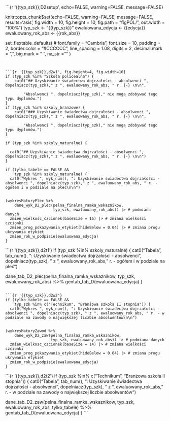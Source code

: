 

<br>
<br>
<br>



```{r '{{typ_szk}},D2setup', echo=FALSE, warning=FALSE, message=FALSE}

knitr::opts_chunk$set(echo=FALSE, warning=FALSE, message=FALSE, results='asis', 
 fig.width = 10, fig.height = 10, fig.path = "figPOL/", 
 out.width = "100%")
typ_szk <-  "{{typ_szk}}"
ewaluowana_edycja <- {{edycja}}
ewaluowany_rok_abs <- {{rok_abs}}

set_flextable_defaults(
#  font.family = "Cambria",
  font.size = 10,
  padding = 2,
  border.color = "#CCCCCC",
  line_spacing = 1.08,
  digits = 2,
  decimal.mark = ",",
  big.mark = " ",
  na_str = "<na>"
)

```


```{r '{{typ_szk}},d2w1', fig.height=4, fig.width=10}
if (typ_szk %in% "Szkoła policealna") {
    cat0("## Uzyskiwanie świadectwa dojrzałości - absolwenci ",  dopelniacz(typ_szk)," z ", ewaluowany_rok_abs, " r. {-} \n\n",
    
        "Absolwenci ", dopelniacz(typ_szk)," nie mogą zdobywać tego typu dyplomów.")
}
if (typ_szk %in% szkoly_branzowe) {
    cat0("### Uzyskiwanie świadectwa dojrzałości - absolwenci ",  dopelniacz(typ_szk)," z ", ewaluowany_rok_abs, " r. {-} \n\n",
    
        "Absolwenci ", dopelniacz(typ_szk)," nie mogą zdobywać tego typu dyplomów.")
}

if (typ_szk %in% szkoly_maturalne) {
  
  cat0("## Uzyskiwanie świadectwa dojrzałości - absolwenci ", dopelniacz(typ_szk)," z ", ewaluowany_rok_abs, " r. {-} \n\n")
}

if (tylko_tabele == FALSE &&
    typ_szk %in% szkoly_maturalne) {
  cat0("Wykres ", wyk_num(), ": Uzyskiwanie świadectwa dojrzałości - absolwenci ", dopelniacz(typ_szk)," z ", ewaluowany_rok_abs, " r. - ogółem i w podziale na płeć\n\n")


(wykresMaturyPlec %+% 
    dane_wyk_D2_plec(pelna_finalna_ramka_wskaznikow, 
                     typ_szk, ewaluowany_rok_abs)) |> # podmiana danych
  zmien_wielkosc_czcionek(baseSize = 16) |> # zmiana wielkości czcionki
  zmien_prog_pokazywania_etykiet(hideBelow = 0.04) |> # zmiana progu ukrywania etykiet
  zmien_rok_w_podpisie(ewaluowana_edycja)
}
```

```{r '{{typ_szk}},d2t1'}
if (typ_szk %in% szkoly_maturalne)  {
cat0("Tabela ", tab_num(), ": Uzyskiwanie świadectwa dojrzałości - absolwenci ", dopelniacz(typ_szk), " z ", ewaluowany_rok_abs, " r. - ogółem i w podziale na płeć\n\n")
  
dane_tab_D2_plec(pelna_finalna_ramka_wskaznikow, 
                 typ_szk, ewaluowany_rok_abs) %>% 
  gentab_tab_D(ewaluowana_edycja)
}
```

```{r '{{typ_szk}},d2w2'}
if (tylko_tabele == FALSE &&
    typ_szk %in% c("Technikum", "Branżowa szkoła II stopnia")) {
  cat0("Wykres ", wyk_num(), ": Uzyskiwanie świadectwa dojrzałości - absolwenci ", dopelniacz(typ_szk), " z ", ewaluowany_rok_abs, " r. - w podziale na zawody o największej liczbie absolwentów\n\n")


(wykresMaturyZawod %+% 
    dane_wyk_D2_zaw(pelna_finalna_ramka_wskaznikow, 
                    typ_szk, ewaluowany_rok_abs)) |> # podmiana danych
  zmien_wielkosc_czcionek(baseSize = 14) |> # zmiana wielkości czcionki
  zmien_prog_pokazywania_etykiet(hideBelow = 0.04) |> # zmiana progu ukrywania etykiet
  zmien_rok_w_podpisie(ewaluowana_edycja)
}
```

```{r '{{typ_szk}},d2t2'}
if (typ_szk %in% c("Technikum", "Branżowa szkoła II stopnia")) {
  cat0("Tabela ", tab_num(), ": Uzyskiwanie świadectwa dojrzałości - absolwenci ", dopelniacz(typ_szk), " z ", ewaluowany_rok_abs, " r. - w podziale na zawody o największej liczbie absolwentów\n\n")
  
dane_tab_D2_zaw(pelna_finalna_ramka_wskaznikow, 
                 typ_szk, ewaluowany_rok_abs, tylko_tabele) %>% 
  gentab_tab_D(ewaluowana_edycja)
}
```

